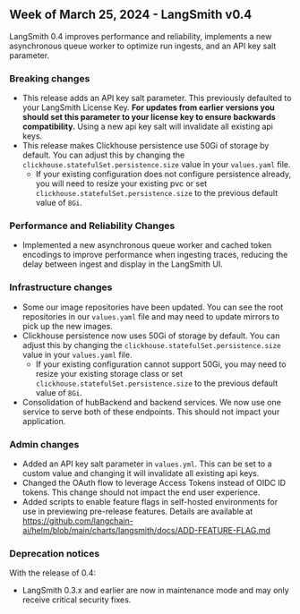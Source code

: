 ## Week of March 25, 2024 - LangSmith v0.4

LangSmith 0.4 improves performance and reliability, implements a new asynchronous queue worker to optimize run ingests, and an API key salt parameter.

### Breaking changes

- This release adds an API key salt parameter. This previously defaulted to your LangSmith License Key. **For updates from earlier versions you should set this parameter to your license key to ensure backwards compatibility.** Using a new api key salt will invalidate all existing api keys.
- This release makes Clickhouse persistence use 50Gi of storage by default. You can adjust this by changing the `clickhouse.statefulSet.persistence.size` value in your `values.yaml` file.
  - If your existing configuration does not configure persistence already, you will need to resize your existing pvc or set `clickhouse.statefulSet.persistence.size` to the previous default value of `8Gi`.

### Performance and Reliability Changes

- Implemented a new asynchronous queue worker and cached token encodings to improve performance when ingesting traces, reducing the delay between ingest and display in the LangSmith UI.

### Infrastructure changes

- Some our image repositories have been updated. You can see the root repositories in our `values.yaml` file and may need to update mirrors to pick up the new images.
- Clickhouse persistence now uses 50Gi of storage by default. You can adjust this by changing the `clickhouse.statefulSet.persistence.size` value in your `values.yaml` file.
  - If your existing configuration cannot support 50Gi, you may need to resize your existing storage class or set `clickhouse.statefulSet.persistence.size` to the previous default value of `8Gi`.
- Consolidation of hubBackend and backend services. We now use one service to serve both of these endpoints. This should not impact your application.

### Admin changes

- Added an API key salt parameter in `values.yml`. This can be set to a custom value and changing it will invalidate all existing api keys.
- Changed the OAuth flow to leverage Access Tokens instead of OIDC ID tokens. This change should not impact the end user experience.
- Added scripts to enable feature flags in self-hosted environments for use in previewing pre-release features. Details are available at https://github.com/langchain-ai/helm/blob/main/charts/langsmith/docs/ADD-FEATURE-FLAG.md

### Deprecation notices

With the release of 0.4:

- LangSmith 0.3.x and earlier are now in maintenance mode and may only receive critical security fixes.
